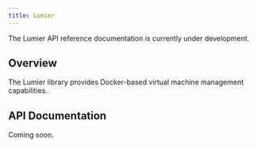 ```yaml
---
title: Lumier
---
```


The Lumier API reference documentation is currently under development.

## Overview

The Lumier library provides Docker-based virtual machine management capabilities.

## API Documentation

Coming soon.
